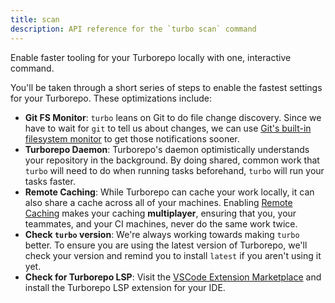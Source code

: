 ```yaml
---
title: scan
description: API reference for the `turbo scan` command
---
```


Enable faster tooling for your Turborepo locally with one, interactive command.

You'll be taken through a short series of steps to enable the fastest settings for your Turborepo. These optimizations include:

- **Git FS Monitor**: `turbo` leans on Git to do file change discovery. Since we have to wait for `git` to tell us about changes, we can use [Git's built-in filesystem monitor](https://git-scm.com/docs/git-fsmonitor--daemon) to get those notifications sooner.
- **Turborepo Daemon**: Turborepo's daemon optimistically understands your repository in the background. By doing shared, common work that `turbo` will need to do when running tasks beforehand, `turbo` will run your tasks faster.
- **Remote Caching**: While Turborepo can cache your work locally, it can also share a cache across all of your machines. Enabling [Remote Caching](/repo/docs/core-concepts/remote-caching) makes your caching **multiplayer**, ensuring that you, your teammates, and your CI machines, never do the same work twice.
- **Check `turbo` version**: We're always working towards making `turbo` better. To ensure you are using the latest version of Turborepo, we'll check your version and remind you to install `latest` if you aren't using it yet.
- **Check for Turborepo LSP**:
  Visit the [VSCode Extension Marketplace](https://marketplace.visualstudio.com/items?itemName=Vercel.turbo-vsc) and install the Turborepo LSP extension for your IDE.
